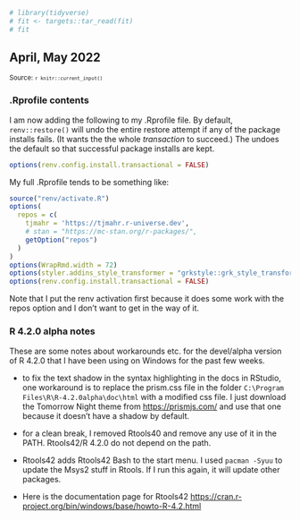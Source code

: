 <!--- Timestamp to trigger book rebuilds: `r Sys.time()` --->

```r
# library(tidyverse)
# fit <- targets::tar_read(fit)
# fit
```

## April, May 2022

<small>Source: <code>`r knitr::current_input()`</code></small>


### .Rprofile contents 

I am now adding the following to my .Rprofile file. By default,
`renv::restore()` will undo the entire restore attempt if any of the
package installs fails. (It wants the the whole *transaction* to
succeed.) The undoes the default so that successful package installs are
kept.

```r
options(renv.config.install.transactional = FALSE)
```

My full .Rprofile tends to be something like:

```r
source("renv/activate.R")
options(
  repos = c(
    tjmahr = 'https://tjmahr.r-universe.dev',
    # stan = "https://mc-stan.org/r-packages/",
    getOption("repos")
  )
)
options(WrapRmd.width = 72)
options(styler.addins_style_transformer = "grkstyle::grk_style_transformer()")
options(renv.config.install.transactional = FALSE)
```

Note that I put the renv activation first because it does some work with
the repos option and I don't want to get in the way of it.


### R 4.2.0 alpha notes

These are some notes about workarounds etc. for the devel/alpha version
of R 4.2.0 that I have been using on Windows for the past few weeks.

  - to fix the text shadow in the syntax highlighting in the docs in
    RStudio, one workaround is to replace the prism.css file in the
    folder `C:\Program Files\R\R-4.2.0alpha\doc\html` with a modified
    css file. I just download the Tomorrow Night theme from
    <https://prismjs.com/> and use that one because it doesn't have a
    shadow by default.

  - for a clean break, I removed Rtools40 and remove any use of it in
    the PATH. Rtools42/R 4.2.0 do not depend on the path.
    
  - Rtools42 adds Rtools42 Bash to the start menu. I used `pacman -Syuu`
    to update the Msys2 stuff in Rtools. If I run this again, it will update
    other packages.
    
  - Here is the documentation page for Rtools42
    <https://cran.r-project.org/bin/windows/base/howto-R-4.2.html>

